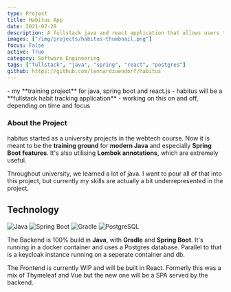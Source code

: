 ```yaml
---
type: Project
title: Habitus App
date: 2021-07-20
description: A fullstack java and react application that allows users to track their habits and goals.
images: ["/img/projects/habitus-thumbnail.png"]
focus: False
active: True
category: Software Engineering
tags: ["fullstack", "java", "spring", "react", "postgres"]
github: https://github.com/lennardzuendorf/habitus
---
```


<Callout>
    - my **training project** for java, spring boot and react.js
    - habitus will be a **fullstack habit tracking application**
    - working on this on and off, depending on time and focus
</Callout>

### About the Project

habitus started as a university projects in the webtech course. Now it is meant to be the **training ground** for **modern Java** and especially **Spring Boot features**. It's also utilising **Lombok annotations**, which are extremely useful.

Throughout university, we learned a lot of java. I want to pour all of that into this project, but currently my skills are actually a bit underrepresented in the project.

## Technology

<ProjectTech>
  <Link href="https://www.java.com/en/">
    <img
      src="https://img.shields.io/badge/Java-ED8B00?style=for-the-badge&logo=openjdk&logoColor=white"
      alt="Java"
      className="rounded-sm"
    />
  </Link>
  <Link href="https://spring.io/projects/spring-boot">
    <img
      src="https://img.shields.io/badge/Spring-6DB33F?style=for-the-badge&logo=spring&logoColor=white"
      alt="Spring Boot"
      className="rounded-sm"
    />
  </Link>
  <Link href="https://gradle.org/">
    <img
      src="https://img.shields.io/badge/Gradle-02303A.svg?style=for-the-badge&logo=Gradle&logoColor"
      alt="Gradle"
      className="rounded-sm"
    />
  </Link>
  <Link href="https://postgresql.com/">
    <img
      src="https://img.shields.io/badge/postgres-%23316192.svg?style=for-the-badge&logo=postgresql&logoColor=white"
      alt="PostgreSQL"
      className="rounded-sm"
    />
  </Link>
</ProjectTech>

The Backend is 100% build in **Java**, with **Gradle** and **Spring Boot**. It's running in a docker container and uses a Postgres database. Parallel to that is a keycloak instance running on a seperate container and db.

The Frontend is currently WIP and will be built in React. Formerly this was a mix of Thymeleaf and Vue but the new one will be a SPA served by the backend.
